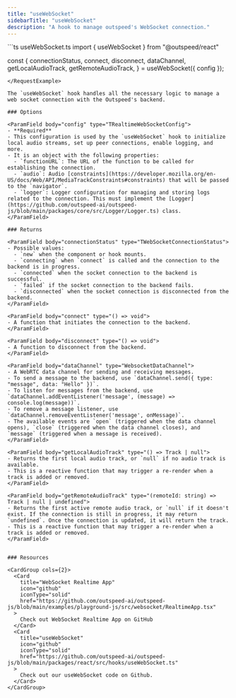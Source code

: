 ```yaml
---
title: "useWebSocket"
sidebarTitle: "useWebSocket"
description: "A hook to manage outspeed's WebSocket connection."
---
```


<RequestExample>
```ts useWebSocket.ts
import { useWebSocket } from "@outspeed/react"

const {
    connectionStatus,
    connect,
    disconnect,
    dataChannel,
    getLocalAudioTrack,
    getRemoteAudioTrack,
} = useWebSocket({
  config
});

```
</RequestExample>

The `useWebSocket` hook handles all the necessary logic to manage a web socket connection with the Outspeed's backend.

### Options

<ParamField body="config" type="TRealtimeWebSocketConfig">
- **Required**
- This configuration is used by the `useWebSocket` hook to initialize local audio streams, set up peer connections, enable logging, and more.
- It is an object with the following properties:
  - `functionURL`: The URL of the function to be called for establishing the connection.
  - `audio`: Audio [constraints](https://developer.mozilla.org/en-US/docs/Web/API/MediaTrackConstraints#constraints) that will be passed to the `navigator`.
  - `logger`: Logger configuration for managing and storing logs related to the connection. This must implement the [Logger](https://github.com/outspeed-ai/outspeed-js/blob/main/packages/core/src/Logger/Logger.ts) class.
</ParamField>

### Returns

<ParamField body="connectionStatus" type="TWebSocketConnectionStatus">
- Possible values:
  - `new` when the component or hook mounts.
  - `connecting` when `connect` is called and the connection to the backend is in progress.
  - `connected` when the socket connection to the backend is successful.
  - `failed` if the socket connection to the backend fails.
  - `disconnected` when the socket connection is disconnected from the backend.
</ParamField>

<ParamField body="connect" type="() => void">
- A function that initiates the connection to the backend.
</ParamField>

<ParamField body="disconnect" type="() => void">
- A function to disconnect from the backend.
</ParamField>

<ParamField body="dataChannel" type="WebsocketDataChannel">
- A WebRTC data channel for sending and receiving messages.
- To send a message to the backend, use `dataChannel.send({ type: "message", data: "Hello" })`.
- To listen for messages from the backend, use `dataChannel.addEventListener('message', (message) => console.log(message))`.
- To remove a message listener, use `dataChannel.removeEventListener('message', onMessage)`.
- The available events are `open` (triggered when the data channel opens), `close` (triggered when the data channel closes), and `message` (triggered when a message is received).
</ParamField>

<ParamField body="getLocalAudioTrack" type="() => Track | null">
- Returns the first local audio track, or `null` if no audio track is available.
- This is a reactive function that may trigger a re-render when a track is added or removed.
</ParamField>

<ParamField body="getRemoteAudioTrack" type="(remoteId: string) => Track | null | undefined">
- Returns the first active remote audio track, or `null` if it doesn't exist. If the connection is still in progress, it may return `undefined`. Once the connection is updated, it will return the track.
- This is a reactive function that may trigger a re-render when a track is added or removed.
</ParamField>


### Resources

<CardGroup cols={2}>
  <Card
    title="WebSocket Realtime App"
    icon="github"
    iconType="solid"
    href="https://github.com/outspeed-ai/outspeed-js/blob/main/examples/playground-js/src/websocket/RealtimeApp.tsx"
  >
    Check out WebSocket Realtime App on GitHub
  </Card>
  <Card
    title="useWebSocket"
    icon="github"
    iconType="solid"
    href="https://github.com/outspeed-ai/outspeed-js/blob/main/packages/react/src/hooks/useWebSocket.ts"
  >
    Check out our useWebSocket code on Github.
  </Card>
</CardGroup>